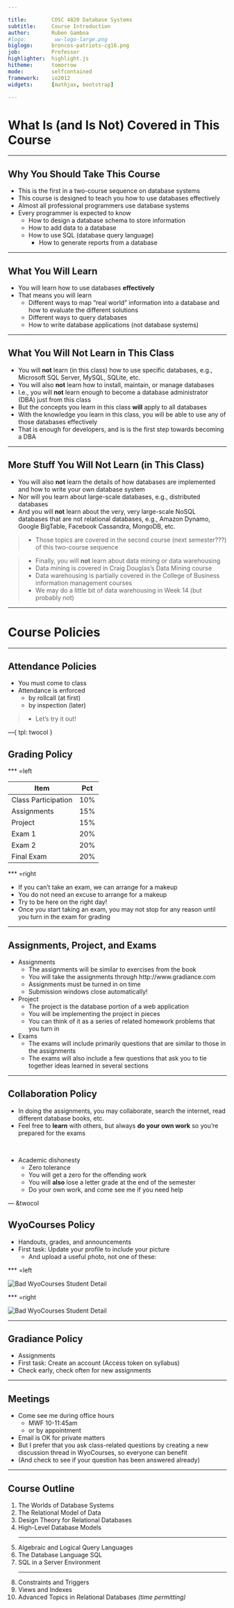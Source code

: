 ```yaml
---

title:        COSC 4820 Database Systems
subtitle:     Course Introduction
author:       Ruben Gamboa
#logo:         uw-logo-large.png
biglogo:      broncos-patriots-cg16.png
job:          Professor
highlighter:  highlight.js
hitheme:      tomorrow
mode:         selfcontained
framework:    io2012
widgets:      [mathjax, bootstrap]

---
```


<style>
.title-slide {
     background-color: #EDE0CF; /* CBE7A5; #EDE0CF; ; #CA9F9D*/
     background-image: url(assets/img/uw-logo-large.png);
     background-repeat: no-repeat;
     background-position: center top;
   }
</style>

# What Is (and Is Not) Covered in This Course

--- 

## Why You Should Take This Course

* This is the first in a two-course sequence on database systems
* This course is designed to teach you how to use databases effectively
* Almost all professional programmers use database systems
* Every programmer is expected to know
  * How to design a database schema to store information
  * How to add data to a database
  * How to use SQL (database query language)
	* How to generate reports from a database

---

## What You Will Learn

* You will learn how to use databases **effectively**
* That means you will learn
  * Different ways to map "real world" information into a database and how to evaluate the different solutions
  * Different ways to query databases
  * How to write database applications (not database systems)

---

## What You Will Not Learn in This Class

* You will **not** learn (in this class) how to use specific databases, e.g., Microsoft SQL Server, MySQL, SQLite, etc.
* You will also **not** learn how to install, maintain, or manage databases
* I.e., you will **not** learn enough to become a database administrator (DBA) just from this class
* But the concepts you learn in this class **will** apply to all databases
* With the knowledge you learn in this class, you will be able to use any of those databases effectively
* That is enough for developers, and is is the first step towards becoming a DBA

---

## More Stuff You Will Not Learn (in This Class)

* You will also **not** learn the details of how databases are implemented and how to write your own database system
* Nor will you learn about large-scale databases, e.g., distributed databases
* And you will **not** learn about the very, very large-scale NoSQL databases that are not relational databases, 
  e.g., Amazon Dynamo, Google BigTable, Facebook Cassandra, MongoDB, etc.

> * Those topics are covered in the second course (next semester???) of this two-course sequence

> * Finally, you will **not** learn about data mining or data warehousing
	  * Data mining is covered in Craig Douglas's Data Mining course
	  * Data warehousing is partially covered in the College of Business information management courses
	  * We may do a little bit of data warehousing in Week 14 (but probably not)

---

# Course Policies

---

## Attendance Policies

* You must come to class
* Attendance is enforced
	* by rollcall (at first)
	* by inspection (later)
<br>

> * Let's try it out!

---{
    tpl: twocol
}

## Grading Policy

*** =left

 Item                | Pct
 --------------------|----
 Class Participation | 10%
 Assignments         | 15%
 Project             | 15%
 Exam 1              | 20%
 Exam 2              | 20%
 Final Exam          | 20%

*** =right

* If you can't take an exam, we can arrange for a makeup
* You do not need an excuse to arrange for a makeup
* Try to be here on the right day!
* Once you start taking an exam, you may not stop for any reason until you turn in the exam for grading

---

## Assignments, Project, and Exams

* Assignments
  * The assignments will be similar to exercises from the book 
  * You will take the assignments through http://www.gradiance.com
  * Assignments must be turned in on time
  * Submission windows close automatically!
* Project
  * The project is the database portion of a web application
  * You will be implementing the project in pieces
  * You can think of it as a series of related homework problems that you turn in
* Exams
  * The exams will include primarily questions that are similar to those in the assignments
  * The exams will also include a few questions that ask you to tie together ideas learned
    in several sections

---

## Collaboration Policy

* In doing the assignments, you may collaborate, search the internet, read different database books, etc.
* Feel free to **learn** with others, but always **do your own work** so you're prepared for the exams

<br />

* Academic dishonesty
  * Zero tolerance
  * You will get a zero for the offending work
  * You will **also** lose a letter grade at the end of the semester
  * Do your own work, and come see me if you need help


--- &twocol

## WyoCourses Policy

* Handouts, grades, and announcements
* First task: Update your profile to include your picture
  * And upload a useful photo, not one of these:

*** =left

<div class="centered">
  <img src="assets/img/student-cat.png" title="Bad WyoCourses Student Detail" alt="Bad WyoCourses Student Detail">
</div>

*** =right

<div class="centered">
  <img src="assets/img/student-sunset.png" title="Bad WyoCourses Student Detail" alt="Bad WyoCourses Student Detail">
</div>

---

  
## Gradiance Policy

* Assignments
* First task: Create an account (Access token on syllabus)
* Check early, check often for new assignments

---

## Meetings

* Come see me during office hours
  * MWF 10-11:45am
  * or by appointment
* Email is OK for private matters
* But I prefer that you ask class-related questions by creating a new discussion thread
  in WyoCourses, so everyone can benefit
* (And check to see if your question has been answered already)

---

## Course Outline

1. The Worlds of Database Systems
2. The Relational Model of Data
3. Design Theory for Relational Databases
4. High-Level Database Models
<hr>
5. Algebraic and Logical Query Languages
6. The Database Language SQL
9. SQL in a Server Environment
<hr>
7. Constraints and Triggers
8. Views and Indexes
10. Advanced Topics in Relational Databases *(time permitting)*




